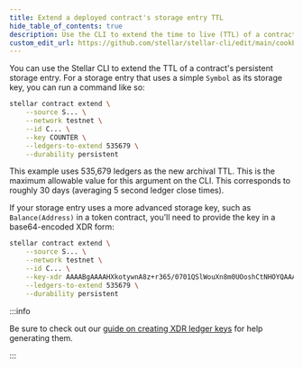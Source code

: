 ```yaml
---
title: Extend a deployed contract's storage entry TTL
hide_table_of_contents: true
description: Use the CLI to extend the time to live (TTL) of a contract's persistent storage entry
custom_edit_url: https://github.com/stellar/stellar-cli/edit/main/cookbook/extend-contract-storage.mdx
---
```


You can use the Stellar CLI to extend the TTL of a contract's persistent storage entry. For a storage entry that uses a simple `Symbol` as its storage key, you can run a command like so:

```bash
stellar contract extend \
    --source S... \
    --network testnet \
    --id C... \
    --key COUNTER \
    --ledgers-to-extend 535679 \
    --durability persistent
```

This example uses 535,679 ledgers as the new archival TTL. This is the maximum allowable value for this argument on the CLI. This corresponds to roughly 30 days (averaging 5 second ledger close times).

If your storage entry uses a more advanced storage key, such as `Balance(Address)` in a token contract, you'll need to provide the key in a base64-encoded XDR form:

```bash
stellar contract extend \
    --source S... \
    --network testnet \
    --id C... \
    --key-xdr AAAABgAAAAHXkotywnA8z+r365/0701QSlWouXn8m0UOoshCtNHOYQAAAA4AAAAHQmFsYW5jZQAAAAAB \
    --ledgers-to-extend 535679 \
    --durability persistent
```

:::info

Be sure to check out our [guide on creating XDR ledger keys](../../../build/guides/rpc/generate-ledger-keys-python.mdx) for help generating them.

:::
